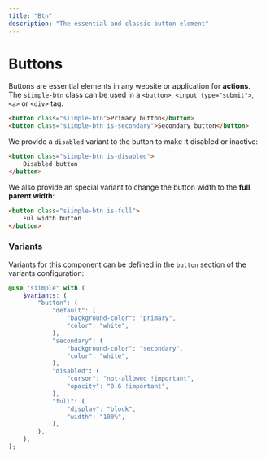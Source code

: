 ```yaml
---
title: "Btn"
description: "The essential and classic button element"
---
```


# Buttons

Buttons are essential elements in any website or application for **actions**. The `siimple-btn` class can be used in a `<button>`, `<input type="submit">`, `<a>` or `<div>` tag.

```html live=true align=center
<button class="siimple-btn">Primary button</button>
<button class="siimple-btn is-secondary">Secondary button</button>
```

We provide a `disabled` variant to the button to make it disabled or inactive:

```html live=true align=center
<button class="siimple-btn is-disabled">
    Disabled button
</button>
```

We also provide an special variant to change the button width to the **full parent width**:

```html live=true
<button class="siimple-btn is-full">
    Ful width button
</button>
```

### Variants

Variants for this component can be defined in the `button` section of the variants configuration:

```scss
@use "siimple" with (
    $variants: (
        "button": (
            "default": (
                "background-color": "primary",
                "color": "white",
            ),
            "secondary": (
                "background-color": "secondary",
                "color": "white",
            ),
            "disabled": (
                "cursor": "not-allowed !important",
                "opacity": "0.6 !important",
            ),
            "full": (
                "display": "block",
                "width": "100%",
            ),
        ),
    ),
);
```
